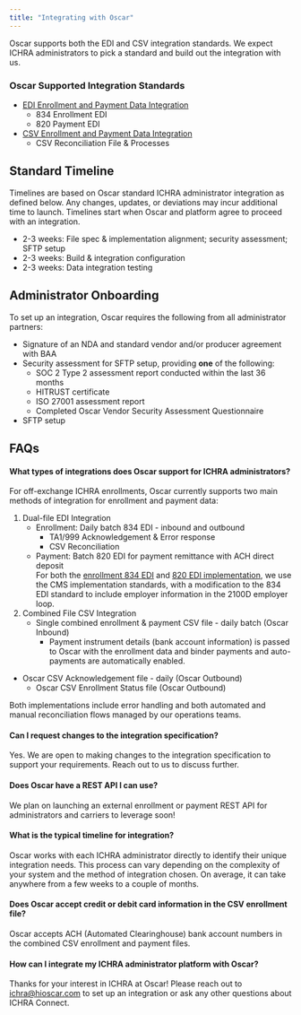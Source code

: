 ```yaml
---
title: "Integrating with Oscar"
---
```


Oscar supports both the EDI and CSV integration standards. We expect ICHRA administrators to pick a standard and build out the integration with us.

### Oscar Supported Integration Standards

* [EDI Enrollment and Payment Data Integration](edi_implementation_guide.qmd)
  * 834 Enrollment EDI  
  * 820 Payment EDI  
* [CSV Enrollment and Payment Data Integration](csv_implementation_guide.qmd)  
  * CSV Reconciliation File & Processes

## Standard Timeline {#standard-timeline}

Timelines are based on Oscar standard ICHRA administrator integration as defined below. Any changes, updates, or deviations may incur additional time to launch. Timelines start when Oscar and platform agree to proceed with an integration.

* 2-3 weeks: File spec & implementation alignment; security assessment; SFTP setup  
* 2-3 weeks: Build & integration configuration  
* 2-3 weeks: Data integration testing

## Administrator Onboarding

To set up an integration, Oscar requires the following from all administrator partners: 

* Signature of an NDA and standard vendor and/or producer agreement with BAA  
* Security assessment for SFTP setup, providing **one** of the following:  
  * SOC 2 Type 2 assessment report conducted within the last 36 months  
  * HITRUST certificate  
  * ISO 27001 assessment report  
  * Completed Oscar Vendor Security Assessment Questionnaire
* SFTP setup

## FAQs

#### What types of integrations does Oscar support for ICHRA administrators?
For off-exchange ICHRA enrollments, Oscar currently supports two main methods of integration for enrollment and payment data: 

1. Dual-file EDI Integration  
    * Enrollment: Daily batch 834 EDI \- inbound and outbound  
        * TA1/999 Acknowledgement & Error response  
        * CSV Reconciliation  
    * Payment: Batch 820 EDI for payment remittance with ACH direct deposit  
  For both the [enrollment 834 EDI](CMS_X12_834_Companion_Guide_v7.2.pdf){target="_blank"} and [820 EDI implementation](edi_implementation_guide.qmd), we use the CMS implementation standards, with a modification to the 834 EDI standard to include employer information in the 2100D employer loop.   
    
1. Combined File CSV Integration  
    * Single combined enrollment & payment CSV file \- daily batch (Oscar Inbound)  
        * Payment instrument details (bank account information) is passed to Oscar with the enrollment data and binder payments and auto-payments are automatically enabled.  
* Oscar CSV Acknowledgement file \- daily (Oscar Outbound)  
    * Oscar CSV Enrollment Status file (Oscar Outbound)

Both implementations include error handling and both automated and manual reconciliation flows managed by our operations teams.

#### Can I request changes to the integration specification?
Yes. We are open to making changes to the integration specification to support your requirements. Reach out to us to discuss further.

#### Does Oscar have a REST API I can use?
We plan on launching an external enrollment or payment REST API for administrators and carriers to leverage soon\!

#### What is the typical timeline for integration?
Oscar works with each ICHRA administrator directly to identify their unique integration needs. This process can vary depending on the complexity of your system and the method of integration chosen. On average, it can take anywhere from a few weeks to a couple of months.

#### Does Oscar accept credit or debit card information in the CSV enrollment file?
Oscar accepts ACH (Automated Clearinghouse) bank account numbers in the combined CSV enrollment and payment files.

#### How can I integrate my ICHRA administrator platform with Oscar?
Thanks for your interest in ICHRA at Oscar\! Please reach out to [ichra@hioscar.com](mailto:ichra@hioscar.com) to set up an integration or ask any other questions about ICHRA Connect.